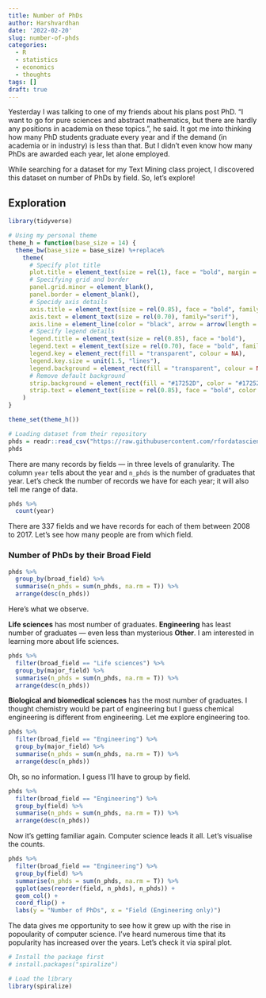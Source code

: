 ```yaml
---
title: Number of PhDs
author: Harshvardhan
date: '2022-02-20'
slug: number-of-phds
categories:
  - R
  - statistics
  - economics
  - thoughts
tags: []
draft: true
---
```


Yesterday I was talking to one of my friends about his plans post PhD. "I want to go for pure sciences and abstract mathematics, but there are hardly any positions in academia on these topics.", he said. It got me into thinking how many PhD students graduate every year and if the demand (in academia or in industry) is less than that. But I didn't even know how many PhDs are awarded each year, let alone employed.

While searching for a dataset for my Text Mining class project, I discovered this dataset on number of PhDs by field. So, let's explore!

## Exploration

```r
library(tidyverse)

# Using my personal theme
theme_h = function(base_size = 14) {
  theme_bw(base_size = base_size) %+replace%
    theme(
      # Specify plot title
      plot.title = element_text(size = rel(1), face = "bold", margin = margin(0,0,5,0), hjust = 0),
      # Specifying grid and border
      panel.grid.minor = element_blank(),
      panel.border = element_blank(),
      # Specidy axis details
      axis.title = element_text(size = rel(0.85), face = "bold", family="serif"),
      axis.text = element_text(size = rel(0.70), family="serif"),
      axis.line = element_line(color = "black", arrow = arrow(length = unit(0.3, "lines"), type = "closed")),
      # Specify legend details
      legend.title = element_text(size = rel(0.85), face = "bold"),
      legend.text = element_text(size = rel(0.70), face = "bold", family="serif"),
      legend.key = element_rect(fill = "transparent", colour = NA),
      legend.key.size = unit(1.5, "lines"),
      legend.background = element_rect(fill = "transparent", colour = NA),
      # Remove default background
      strip.background = element_rect(fill = "#17252D", color = "#17252D"),
      strip.text = element_text(size = rel(0.85), face = "bold", color = "white", margin = margin(5,0,5,0))
    )
}

theme_set(theme_h())
```

```r
# Loading dataset from their repository
phds = readr::read_csv("https://raw.githubusercontent.com/rfordatascience/tidytuesday/master/data/2019/2019-02-19/phd_by_field.csv")
phds
```

There are many records by fields --- in three levels of granularity. The column `year` tells about the year and `n_phds` is the number of graduates that year. Let's check the number of records we have for each year; it will also tell me range of data.

```r
phds %>% 
  count(year)
```

There are 337 fields and we have records for each of them between 2008 to 2017. Let's see how many people are from which field.

### Number of PhDs by their Broad Field

```r
phds %>% 
  group_by(broad_field) %>% 
  summarise(n_phds = sum(n_phds, na.rm = T)) %>% 
  arrange(desc(n_phds))
```

Here's what we observe.

**Life sciences** has most number of graduates. **Engineering** has least number of graduates --- even less than mysterious **Other**. I am interested in learning more about life sciences.

```r
phds %>% 
  filter(broad_field == "Life sciences") %>% 
  group_by(major_field) %>% 
  summarise(n_phds = sum(n_phds, na.rm = T)) %>% 
  arrange(desc(n_phds))
```

**Biological and biomedical sciences** has the most number of graduates. I thought chemistry would be part of engineering but I guess chemical engineering is different from engineering. Let me explore engineering too.

```r
phds %>% 
  filter(broad_field == "Engineering") %>% 
  group_by(major_field) %>% 
  summarise(n_phds = sum(n_phds, na.rm = T)) %>% 
  arrange(desc(n_phds))
```

Oh, so no information. I guess I'll have to group by field.

```r
phds %>% 
  filter(broad_field == "Engineering") %>% 
  group_by(field) %>% 
  summarise(n_phds = sum(n_phds, na.rm = T)) %>% 
  arrange(desc(n_phds))
```

Now it's getting familiar again. Computer science leads it all. Let's visualise the counts.

```r
phds %>% 
  filter(broad_field == "Engineering") %>% 
  group_by(field) %>% 
  summarise(n_phds = sum(n_phds, na.rm = T)) %>% 
  ggplot(aes(reorder(field, n_phds), n_phds)) +
  geom_col() +
  coord_flip() +
  labs(y = "Number of PhDs", x = "Field (Engineering only)")
```

The data gives me opportunity to see how it grew up with the rise in popoularity of computer science. I've heard numerous time that its popularity has increased over the years. Let's check it via spiral plot.

```r
# Install the package first
# install.packages("spiralize")

# Load the library
library(spiralize)
```
